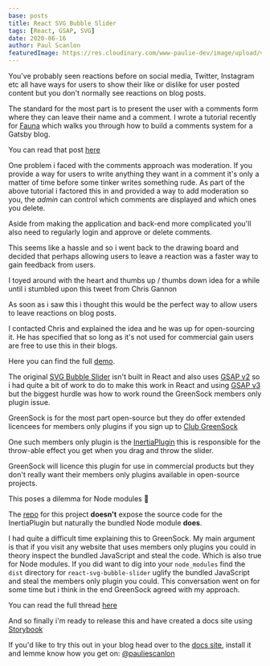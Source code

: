 ```yaml
---
base: posts
title: React SVG Bubble Slider
tags: [React, GSAP, SVG]
date: 2020-06-16
author: Paul Scanlon
featuredImage: https://res.cloudinary.com/www-paulie-dev/image/upload/v1595915609/paulie.dev/2020/06/react-svg-bubble-slider_efrm8d.jpg
---
```


You've probably seen reactions before on social media, Twitter, Instagram etc all have ways for users to show their like
or dislike for user posted content but you don't normally see reactions on blog posts.

The standard for the most part is to present the user with a comments form where they can leave their name and a
comment. I wrote a tutorial recently for [Fauna](https://fauna.com/) which walks you through how to build a comments
system for a Gatsby blog.

You can read that post [here](/posts/2020/05/roll-your-own-comments/)

One problem i faced with the comments approach was moderation. If you provide a way for users to write anything they
want in a comment it's only a matter of time before some tinker writes something rude. As part of the above tutorial i
factored this in and provided a way to add moderation so you, the _admin_ can control which comments are displayed and
which ones you delete.

Aside from making the application and back-end more complicated you'll also need to regularly login and approve or
delete comments.

This seems like a hassle and so i went back to the drawing board and decided that perhaps allowing users to leave a
reaction was a faster way to gain feedback from users.

I toyed around with the heart and thumbs up / thumbs down idea for a while until i stumbled upon this tweet from Chris
Gannon

As soon as i saw this i thought this would be the perfect way to allow users to leave reactions on blog posts.

I contacted Chris and explained the idea and he was up for open-sourcing it. He has specified that so long as it's not
used for commercial gain users are free to use this in their blogs.

Here you can find the full [demo](https://react-svg-bubble-slider.netlify.app/).

The original [SVG Bubble Slider](https://codepen.io/chrisgannon/pen/GZNgLw/) isn't built in React and also uses
[GSAP v2](https://greensock.com/docs/v2) so i had quite a bit of work to do to make this work in React and using
[GSAP v3](https://greensock.com/docs/v3) but the biggest hurdle was how to work round the GreenSock members only plugin
issue.

GreenSock is for the most part open-source but they do offer extended licencees for members only plugins if you sign up
to [Club GreenSock](https://greensock.com/club/)

One such members only plugin is the [InertiaPlugin](https://greensock.com/docs/v3/Plugins/InertiaPlugin) this is
responsible for the throw-able effect you get when you drag and throw the slider.

GreenSock will licence this plugin for use in commercial products but they don't really want their members only plugins
available in open-source projects.

This poses a dilemma for Node modules 🤔

The [repo](https://github.com/PaulieScanlon/react-svg-bubble-slider) for this project **doesn't** expose the source code
for the InertiaPlugin but naturally the bundled Node module **does**.

I had quite a difficult time explaining this to GreenSock. My main argument is that if you visit any website that uses
members only plugins you could in theory inspect the bundled JavaScript and steal the code. Which is also true for Node
modules. If you did want to dig into your `node_modules` find the `dist` directory for `react-svg-bubble-slider` uglify
the bundled JavaScript and steal the members only plugin you could. This conversation went on for some time but i think
in the end GreenSock agreed with my approach.

You can read the full thread
[here](https://greensock.com/forums/topic/24215-draggable-open-source/?tab=comments#comment-114819)

And so finally i'm ready to release this and have created a docs site using [Storybook](https://storybook.js.org/)

If you'd like to try this out in your blog head over to the [docs site](https://react-svg-bubble-slider.netlify.app/),
install it and lemme know how you get on: [@pauliescanlon](https://twitter.com/PaulieScanlon)
